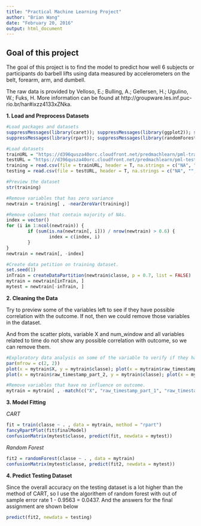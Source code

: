 ```yaml
---
title: "Practical Machine Learning Project"
author: "Brian Wang"
date: "February 20, 2016"
output: html_document
---
```


Goal of this project
----------------------
The goal of this project is to find the model to predict how well 6 subjects or participants do barbell lifts using data measured by accelerometers on the belt, forearm, arm, and dumbell. 

The raw data is provided by Velloso, E.; Bulling, A.; Gellersen, H.; Ugulino, W.; Fuks, H. More information can be found at http://groupware.les.inf.puc-rio.br/har#ixzz4133xZNka.

**1. Load and Preprocess Datasets**
```r
#Load packages and datasets
suppressMessages(library(caret)); suppressMessages(library(ggplot2)); suppressMessages(library(rattle))
suppressMessages(library(rpart)); suppressMessages(library(randomForest))

#Load datasets
trainURL = "https://d396qusza40orc.cloudfront.net/predmachlearn/pml-training.csv"
testURL = "https://d396qusza40orc.cloudfront.net/predmachlearn/pml-testing.csv"
training = read.csv(file = trainURL, header = T, na.strings = c("NA", "", "#DIV/0!"))
testing = read.csv(file = testURL, header = T, na.strings = c("NA", "", "#DIV/0!"))

#Preview the dataset
str(training)

#Remove variables that has zero variance
newtrain = training[ , -nearZeroVar(training)]

#Remove columns that contain majority of NAs.
index = vector()
for (i in 1:ncol(newtrain)) {
        if (sum(is.na(newtrain[, i])) / nrow(newtrain) > 0.6) {
                index = c(index, i)
        }
}
newtrain = newtrain[, -index]

#Create data petition on training dataset.
set.seed(1)
inTrain = createDataPartition(newtrain$classe, p = 0.7, list = FALSE)
mytrain = newtrain[inTrain, ]
mytest = newtrain[-inTrain, ]
```

**2. Cleaning the Data**

Try to preview some of the variables left to see if they have possible correlation with the outcome. If not, then we could remove those variables in the dataset.

And from the scatter plots, variable X and num_window and all variables related to time do not show any possible correlation with outcome, so we can remove them.
```r
#Exploratory data analysis on some of the variable to verify if they have possible correlation with outcome.
par(mfrow = c(2, 2))
plot(x = mytrain$X, y = mytrain$classe); plot(x = mytrain$raw_timestamp_part_1, y = mytrain$classe)
plot(x = mytrain$raw_timestamp_part_2, y = mytrain$classe); plot(x = mytrain$num_window, y = mytrain$classe)

#Remove variables that have no influence on outcome.
mytrain = mytrain[ , -match(c("X", "raw_timestamp_part_1", "raw_timestamp_part_2", "cvtd_timestamp", "num_window"), names(mytrain))]
```

**3. Model Fitting**

*CART*
```r
fit = train(classe ~ . , data = mytrain, method = "rpart")
fancyRpartPlot(fit$finalModel)
confusionMatrix(mytest$classe, predict(fit, newdata = mytest))
```

*Random Forest*
```r
fit2 = randomForest(classe ~ . , data = mytrain)
confusionMatrix(mytest$classe, predict(fit2, newdata = mytest))
```

**4. Predict Testing Dataset**

Since the overall accuracy on the testing dataset is a lot higher than the method of CART, so I use the algorithem of random forest with out of sample error rate 1 - 0.9563 = 0.0437.
And the answers for the final assignment are shown below
```r
predict(fit2, newdata = testing)
```
